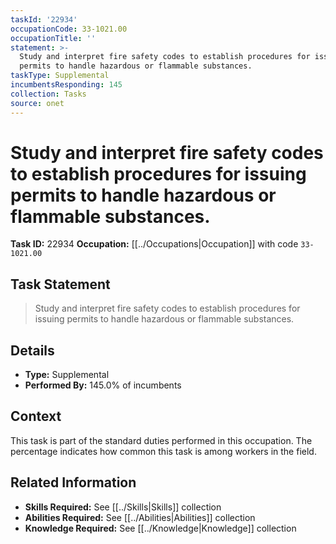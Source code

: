 ```yaml
---
taskId: '22934'
occupationCode: 33-1021.00
occupationTitle: ''
statement: >-
  Study and interpret fire safety codes to establish procedures for issuing
  permits to handle hazardous or flammable substances.
taskType: Supplemental
incumbentsResponding: 145
collection: Tasks
source: onet
---
```

# Study and interpret fire safety codes to establish procedures for issuing permits to handle hazardous or flammable substances.

**Task ID:** 22934
**Occupation:** [[../Occupations|Occupation]] with code `33-1021.00`

## Task Statement

> Study and interpret fire safety codes to establish procedures for issuing permits to handle hazardous or flammable substances.

## Details

- **Type:** Supplemental
- **Performed By:** 145.0% of incumbents

## Context

This task is part of the standard duties performed in this occupation. The percentage indicates how common this task is among workers in the field.

## Related Information

- **Skills Required:** See [[../Skills|Skills]] collection
- **Abilities Required:** See [[../Abilities|Abilities]] collection
- **Knowledge Required:** See [[../Knowledge|Knowledge]] collection
